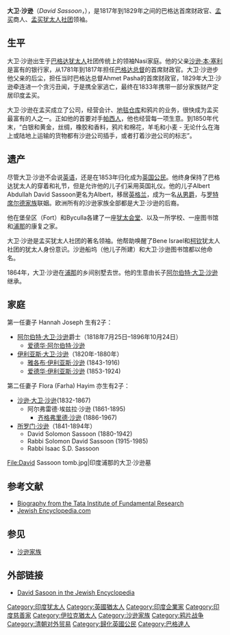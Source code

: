 {{Infobox Person
|name        = 大卫·沙逊<br />David Sassoon
|image       = David Sassoon.jpg
|caption     = 
|birth_date  = 1792年10月
|birth_place = {{flagicon image|Flag of the Ottoman Empire (1844–1922).svg}} [[奥斯曼帝国|奥斯曼帝国]][[巴格达|巴格达]] 
|death_date  = 1864年11月7日
|death_place = {{British Raj}}[[浦那|浦那]]
|other_names = 
|known_for   = 
|occupation  = 巴格达首席财政官、商人
|nationality = 
}}
'''大卫·沙逊'''（''David Sassoon''，{{bd|1792年|10月|1864年|11月7日}}），是1817年到1829年之间的巴格达首席财政官、[[孟买|孟买]]商人、[[印度犹太人历史|孟买犹太人社团]]领袖。

== 生平 ==
大卫·沙逊出生于[[巴格达犹太人|巴格达犹太人]]社团传统上的领袖Nasi家庭。他的父亲[[沙逊·本·塞利|沙逊·本·塞利]]是富有的银行家，从1781年到1817年担任[[巴格达总督|巴格达总督]]的首席财政官。大卫·沙逊步他父亲的后尘，担任当时巴格达总督Ahmet Pasha的首席财政官，1829年大卫·沙逊牵连进一个贪污丑闻，于是携全家逃亡，最终在1833年携带一部分家族财产定居印度孟买。 

大卫·沙逊在孟买成立了公司，经营会计、[[地毯|地毯]][[仓库|仓库]]和鸦片的业务，很快成为孟买最富有的人之一。正如他的首要对手[[帕西人|帕西人]]，他也经营每一项生意。到1850年代末，“白银和黄金，丝绸，橡胶和香料，鸦片和棉花，羊毛和小麦 - 无论什么在海上或陆地上运输的货物都有沙逊公司插手，或者打着沙逊公司的标志”。

== 遗产 ==
尽管大卫·沙逊不会说[[英语|英语]]，还是在1853年归化成为[[英国公民|英国公民]]。他终身保持了巴格达犹太人的穿着和礼节，但是允许他的儿子们采用英国礼仪。他的儿子Albert Abdullah David Sassoon更名为Albert，移居[[英格兰|英格兰]]，成为一名[[从男爵|从男爵]]，与[[罗特席尔德家族|罗特席尔德家族]]联姻。欧洲所有的沙逊家族全部都是大卫·沙逊的后裔。

他在堡垒区（Fort）和Byculla各建了一座[[犹太会堂|犹太会堂]]、以及一所学校、一座图书馆和[[浦那|浦那]]的康复之家。 

大卫·沙逊是孟买犹太人社团的著名领袖。他帮助唤醒了Bene Israel和[[柯钦|柯钦]]犹太人社团的犹太人身份意识。沙逊船坞（他儿子所建）和大卫·沙逊图书馆都以他命名。

1864年，大卫·沙逊在[[浦那|浦那]]的乡间别墅去世。他的生意由长子[[阿尔伯特·大卫·沙逊|阿尔伯特·大卫·沙逊]]继承。

== 家庭 ==
第一任妻子 Hannah Joseph 生有2子：
*[[阿尔伯特·大卫·沙逊|阿尔伯特·大卫·沙逊]]爵士（1818年7月25日–1896年10月24日） 
**[[爱德华·阿尔伯特·沙逊|爱德华·阿尔伯特·沙逊]]
*[[伊利亚斯·大卫·沙逊|伊利亚斯·大卫·沙逊]]（1820年-1880年） 
**[[雅各布·伊利亚斯·沙逊|雅各布·伊利亚斯·沙逊]] (1843-1916) 
**[[爱德华·伊利亚斯·沙逊|爱德华·伊利亚斯·沙逊]] (1853-1924)  

第二任妻子 Flora (Farha) Hayim 亦生有2子：
*[[沙逊·大卫·沙逊|沙逊·大卫·沙逊]](1832-1867) 
**阿尔弗雷德·埃兹拉·沙逊 (1861-1895)  
***[[齐格弗里德·沙逊|齐格弗里德·沙逊]] (1886-1967) 
*[[所罗门·沙逊|所罗门·沙逊]]（1841-1894年） 
**David Solomon Sassoon (1880-1942) 
**Rabbi Solomon David Sassoon (1915-1985) 
**Rabbi Isaac S.D. Sassoon  

<gallery>
File:David Sassoon tomb.jpg|印度浦那的大卫·沙逊墓
</gallery>

==参考文献==
*[http://theory.tifr.res.in/bombay/persons/david-sassoon.html Biography from the Tata Institute of Fundamental Research] {{Wayback|url=http://theory.tifr.res.in/bombay/persons/david-sassoon.html |date=20201113062634 }}
*[http://www.jewishencyclopedia.com/view.jsp?artid=269&letter=S#899  Jewish Encyclopedia.com]{{Wayback|url=http://www.jewishencyclopedia.com/view.jsp?artid=269&letter=S#899 |date=20070930082402 }}

==参见==
*[[沙逊家族|沙逊家族]]

==外部链接==
*[http://www.jewishencyclopedia.com/view.jsp?artid=269&letter=S David Sasoon in the Jewish Encyclopedia]{{Wayback|url=http://www.jewishencyclopedia.com/view.jsp?artid=269&letter=S |date=20070930082402 }}

{{清朝对外贸易}}
{{Authority control}}
{{DEFAULTSORT:Sassoon, David}}
[[Category:印度犹太人|Category:印度犹太人]]
[[Category:英國猶太人|Category:英國猶太人]]
[[Category:印度企業家|Category:印度企業家]]
[[Category:印度慈善家|Category:印度慈善家]]
[[Category:伊拉克猶太人|Category:伊拉克猶太人]]
[[Category:沙逊家族|Category:沙逊家族]]
[[Category:鸦片战争|Category:鸦片战争]]
[[Category:清朝对外贸易|Category:清朝对外贸易]]
[[Category:歸化英國公民|Category:歸化英國公民]]
[[Category:巴格達人|Category:巴格達人]]